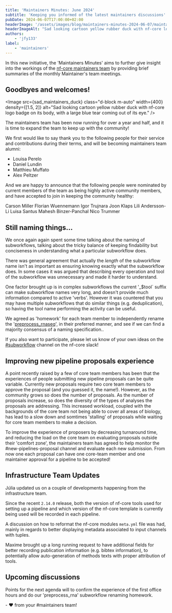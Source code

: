 ```yaml
---
title: 'Maintainers Minutes: June 2024'
subtitle: 'Keeping you informed of the latest maintainers discussions'
pubDate: 2024-06-07T17:00:00+02:00
headerImage: '/assets/images/blog/maintainers-minutes-2024-06-07/maintainers-wide-sad.png'
headerImageAlt: "Sad looking cartoon yellow rubber duck with nf-core logo badge on it's body, with a large blue tear coming out of it's eye."
authors:
    - 'jfy133'
label:
    - 'maintainers'
---
```



In this new initiative, the 'Maintainers Minutes' aims to further give insight into the workings of the [nf-core maintainers team](/governance#maintainers) by providing brief summaries of the monthly Maintainer's team meetings.

## Goodbyes and welcomes!

<Image
    src={sad_maintainers_duck}
    class="d-block m-auto"
    width={400}
    density={[1.5, 2]}
    alt="Sad looking cartoon yellow rubber duck with nf-core logo badge on its body, with a large blue tear coming out of its eye."
/>

The maintainers team has been now running for over a year and half, and it is time to expand the team to keep up with the community!

We first would like to say thank you to the following people for their service and contributions during their terms, and will be becoming maintainers team alumni:

-   Louisa Perelo
-   Daniel Lundin
-   Matthieu Muffato
-   Alex Peltzer

And we are happy to announce that the following people were nominated by current members of the team as being highly active community members, and have accepted to join in keeping the community healthy:

<Profile username="CarsonJM">Carson Miller</Profile>
<Profile username="FloWuenne">Florian Wuennemann</Profile>
<Profile username="itrujnara">Igor Trujnara</Profile>
<Profile username="Joon-Klaps">Joon Klaps</Profile>
<Profile username="LilyAnderssonLee">Lili Andersson-Li</Profile>
<Profile username="luisas">Luisa Santus</Profile>
<Profile username="mahesh-panchal">Mahesh Binzer-Panchal</Profile>
<Profile username="nictru">Nico Trummer</Profile>

## Still naming things...

We once again again spent some time talking about the naming of subworkflows, talking about the tricky balance of keeping findability but conciseness in understanding what a particular subworkflow does.

There was general agreement that actually the _length_ of the subworkflow name isn't as important as ensuring knowing exactly what the subworkflow does.
In some cases it was argued that describing every operation and tool of the subworkflow was unnecessary and made it harder to understand.

One factor brought up is in complex subworkflows the current '\_$tool` suffix can make subworkflow names very long, and doesn't provide much information compared to active 'verbs'.
However it was countered that you may have multiple subworkflows that do similar things (e.g. deduplication), so having the tool name performing the activity can be useful.

We agreed as 'homework' for each team member to independently rename the '[preprocess_rnaseq](https://github.com/nf-core/modules/blob/master/subworkflows/nf-core/preprocess_rnaseq/main.nf)', in their preferred manner, and see if we can find a majority consensus of a naming specification..

If you also want to participate, please let us know of your own ideas on the [#subworkflow](https://nfcore.slack.com/archives/C03D38JNFNJ) channel on the nf-core slack!

## Improving new pipeline proposals experience

A point recently raised by a few of core team members has been that the experiences of people submitting new pipeline proposals can be quite variable.
Currently new proposals require two core team members to approve the proposal (and you guessed it, the name!).
However, as the community grows so does the number of proposals. As the number of proposals increase, so does the diversity of the types of analyses the proposals are addressing.
This increased workload, coupled with the backgrounds of the core team not being able to cover all areas of biology, has lead to a slow down and somtimes 'stalling' of proposals while waiting for core team members to make a decision.

To improve the experience of proposers by decreasing turnaround time, and reducing the load on the core team on evaluating proposals outside their 'comfort zone', the maintainers team has agreed to help monitor the #new-pipelines-proposal channel and evaluate each new submission.
From now one each proposal can have one core-team member and one maintainer approval for a pipeline to be accepted!

## Infrastructure Team Updates

Júlia updated us on a couple of developments happening from the infrastructure team.

Since the recent `2.14.0` release, both the version of nf-core tools used for setting up a pipeline and which version of the nf-core template is currently being used will be recorded in each pipeline.

A discussion on how to reformat the nf-core modules `meta.yml` file was had, mainly in regards to better displaying metadata associated to input channels with tuples.

Maxime brought up a long running request to have additional fields for better recording publication information (e.g. bibtex information), to potentially allow auto-generation of methods texts with proper attribution of tools.

## Upcoming discussions

Points for the next agenda will to confirm the experience of the first office hours and do our 'preprocess_rna' subworkflow renaming homework.

\- :heart: from your #maintainers team!

